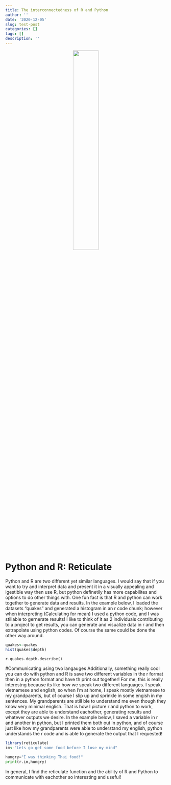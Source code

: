 ```yaml
---
title: The interconnectedness of R and Python
author: ''
date: '2020-12-05'
slug: test-post
categories: []
tags: []
description: ''
---
```


<center>
![](/post/2020-12-05-test-post_files/PythonR.jpeg){width=40%}
</center>
# Python and R: Reticulate

Python and R are two different yet similar languages. I would say that if you want to try and interpret data and present it in a visually appealing and igestible way then use R, but python definetily has more capabilites and options to do other things with. One fun fact is that R and python can work together to generate data and results. In the example below, I loaded the datasets "quakes" and generated a histogram in an r code chunk; however when interpreting (Calculating for mean) I used a python code, and I was stillable to gernerate results! I like to think of it as 2 individuals contributing to a project to get results, you can generate and visualize data in r and then  extrapolate using python codes. Of course the same could be done the other way around. 

```r
quakes<-quakes
hist(quakes$depth)
```

```python
r.quakes.depth.describe()
```

#Communicating using two langauges 
Additionally, something really cool you can do with python and R is save two different variables in the r format then in a python format and have th print out together! For me, this is really interestng because its like how we speak two different languages. I speak vietnamese and english, so when I'm at home, I speak mostly vietnamese to my grandparents, but of course I slip up and sprinkle in some engish in my sentences. My grandparents are still ble to understand me even though they know very minimal english. That is how I picture r and python to work, except they are able to understand eachother, generating results and whatever outputs we desire. In the example below, I saved a variable in r and another in python, but I printed them both out in python, and of course just like how my grandparents were able to understand my english, python understands the r code and is able to generate the output that I requested! 

```r
library(reticulate)
im<-"Lets go get some food before I lose my mind"
```

```python
hungry="I was thinking Thai food!"
print(r.im,hungry)
```

In general, I find the reticulate function and the ability of R and Python to communicate with eachother so interesting and useful!
